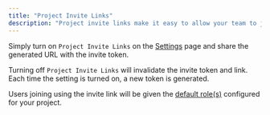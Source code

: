 ```yaml
---
title: "Project Invite Links"
description: "Project invite links make it easy to allow your team to join your project."
---
```


Simply turn on `Project Invite Links` on the [Settings](https://glean.io/app/p/settings) page and share the generated URL with the invite token.

Turning off `Project Invite Links` will invalidate the invite token and link. Each time the setting is turned on, a new token is generated.

Users joining using the invite link will be given the [default role(s)](/project-management/users-and-permissions) configured for your project.
